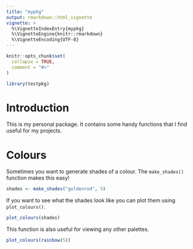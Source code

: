 ```yaml
---
title: "mypkg"
output: rmarkdown::html_vignette
vignette: >
  %\VignetteIndexEntry{mypkg}
  %\VignetteEngine{knitr::rmarkdown}
  %\VignetteEncoding{UTF-8}
---
```


```r
knitr::opts_chunk$set(
  collapse = TRUE,
  comment = "#>"
)
```

```r
library(testpkg)
```

# Introduction

This is my personal package. It contains some handy functions that I find useful
for my projects.

# Colours

Sometimes you want to generate shades of a colour. The `make_shades()` function
makes this easy!

```r
shades <- make_shades("goldenrod", 5)
```

If you want to see what the shades look like you can plot them using
`plot_colours()`.

```r
plot_colours(shades)
```

This function is also useful for viewing any other palettes.

```r
plot_colours(rainbow(5))
```
